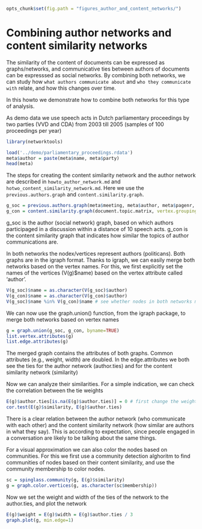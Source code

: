 ```r
opts_chunk$set(fig.path = "figures_author_and_content_networks/")
```


Combining author networks and content similarity networks
==========================

The similarity of the content of documents can be expressed as graphs/networks, and communicative ties between authors of documents can be expresssed as social networks. By combining both networks, we can study how `what authors communicate about` and `who they communicate with` relate, and how this changes over time.

In this howto we demonstrate how to combine both networks for this type of analysis.

As demo data we use speech acts in Dutch parliamentary proceedings by two parties (VVD and CDA) from 2003 till 2005 (samples of 100 proceedings per year)

```r
library(networktools)

load('../demo/parliamentary_proceedings.rdata')
meta$author = paste(meta$name, meta$party)
head(meta)
```

The steps for creating the content similarity network and the author network are described in `howto_author_network.md` and `hotwo_content_similarity_network.md`. Here we use the `previous.authors.graph` and `content.similarity.graph`. 

```r
g_soc = previous.authors.graph(meta$meeting, meta$author, meta$pagenr, lookback=10, direction='undirected', once.per.conversation=F) 
g_con = content.similarity.graph(document.topic.matrix, vertex.grouping.vars=list(author=meta$author, party=meta$party), similarity.measure='correlation')
```

g_soc is the author (social network) graph, based on which authors participaged in a discussion within a distance of 10 speech acts. 
g_con is the content similarity graph that indicates how similar the topics of author communications are.

In both networks the nodex/vertices represent authors (politicans). Both graphs are in the igraph format. Thanks to igraph, we can easily merge both networks based on the vertex names. For this, we first explicitly set the names of the vertices (V(g)$name) based on the vertex attribute called 'author'.

```r
V(g_soc)$name = as.character(V(g_soc)$author)
V(g_con)$name = as.character(V(g_con)$author)
V(g_soc)$name %in% V(g_con)$name # see whether nodes in both networks match
```

We can now use the graph.union() function, from the igraph package, to merge both networks based on vertex names

```r
g = graph.union(g_soc, g_con, byname=TRUE)
list.vertex.attributes(g)
list.edge.attributes(g)
```

The merged graph contains the attributes of both graphs. Common attributes (e.g., weight, width) are doubled. In the edge.attributes we both see the ties for the author network (author.ties) and for the content similarity network (similarity)

Now we can analyze their similarities. For a simple indication, we can check the correlation between the tie weights

```r
E(g)$author.ties[is.na(E(g)$author.ties)] = 0 # first change the weight of missing author network ties to zero 
cor.test(E(g)$similarity, E(g)$author.ties)
```

There is a clear relation between the author network (who communicate with each other) and the content similarity network (how similar are authors in what they say). This is according to expectation, since people engaged in a conversation are likely to be talking about the same things.

For a visual approximation we can also color the nodes based on communities. For this we first use a community detection alghoritm to find communities of nodes based on their content similarity, and use the community membership to color nodes.

```r
sc = spinglass.community(g, E(g)$similarity)
g = graph.color.vertices(g, as.character(sc$membership))
```

Now we set the weight and width of the ties of the network to the author.ties, and plot the network

```r
E(g)$weight = E(g)$width = E(g)$author.ties / 3
graph.plot(g, min.edge=1)
```



